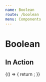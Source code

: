 ```yaml
---
name: Boolean
route: /boolean
menu: Components
---
```


# Boolean


## In Action

<Playground>
  {() => {
    return <BooleanEditor field={createFakeFieldAPI()} isInitiallyDisabled={false} />;
  }}
</Playground>
